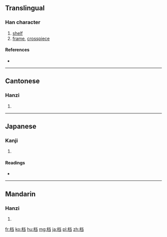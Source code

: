 {{also|檔}}
==Translingual==

===Han character===
{{Han char|rn=75|rad=木|as=06|sn=10|four=|canj=木火尸一 (DFSM)}}

# [[shelf]]
# [[frame]], [[crosspiece]]

====References====
* {{Han ref|kx=0526.211|hdz=21198.050|uh=6863|ud=26723}}

----

==Cantonese==

===Hanzi===
{{yue-hanzi|jyut=|y=dong2, dong3|tra=檔}}

# {{defn|lang=yue|sort=木06}}

----

==Japanese==

===Kanji===
{{ja-kanji|grade=|rs=木06}}

# {{defn|lang=ja|sort=木06}}

====Readings====
* {{ja-readings|on=[[とう]] (tō)|kun=[[こしかけ]] (koshikake), [[ふち]] (fuchi)}}

----

==Mandarin==

===Hanzi===
{{cmn-hanzi|tra=檔|pin=[[dǎng]] ([[dang3]]), [[dàng]] ([[dang4]])|wg=tang<sup>3</sup>, tang<sup>4</sup>}}

# {{defn|lang=cmn|sort=木06}}

[[fr:档]]
[[ko:档]]
[[hu:档]]
[[mg:档]]
[[ja:档]]
[[pl:档]]
[[zh:档]]